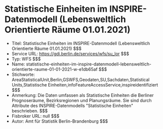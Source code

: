 # Statistische Einheiten im INSPIRE-Datenmodell (Lebensweltlich Orientierte Räume 01.01.2021)
- Titel: Statistische Einheiten im INSPIRE-Datenmodell (Lebensweltlich Orientierte Räume 01.01.2021) $$$
- Service URL: https://gdi.berlin.de/services/wfs/su_lor $$$
- Typ: WFS $$$
- Name: statistische-einheiten-im-inspire-datenmodell-lebensweltlich-orientierte-raume-01-01-2021-w-e1db65af $$$
- Stichworte: AreaStatisticalUnit,Berlin,GSWFS,Geodaten,SU,Sachdaten,Statistical Units,Statistische Einheiten,infoFeatureAccessService,inspireidentifiziert $$$
- Anmerkung: Die Daten umfassen als Statistische Einheiten die Berliner Prognoseräume, Bezirksregionen und Planungsräume. Sie sind durch Attribute des INSPIRE-Datenmodells "Statistische Einheiten" beschrieben. $$$
- Fisbroker URL: null $$$
- Autor: Amt für Statistik Berlin-Brandenburg $$$
